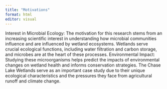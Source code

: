 ```yaml
---
title: "Motivations"
format: html
editor: visual
---
```


Interest in Microbial Ecology: The motivation for this research stems from an increasing scientific interest in understanding how microbial communities influence and are influenced by wetland ecosystems. Wetlands serve crucial ecological functions, including water filtration and carbon storage, and microbes are at the heart of these processes. Environmental Impact: Studying these microorganisms helps predict the impacts of environmental changes on wetland health and informs conservation strategies. The Chase Lake Wetlands serve as an important case study due to their unique ecological characteristics and the pressures they face from agricultural runoff and climate change.

